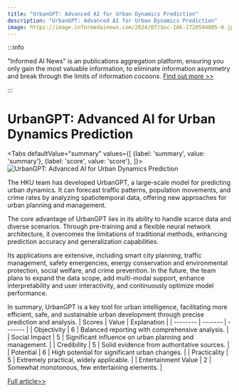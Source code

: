 ```yaml
---
title: "UrbanGPT: Advanced AI for Urban Dynamics Prediction"
description: "UrbanGPT: Advanced AI for Urban Dynamics Prediction"
image: https://image.informedainews.com/2024/07/Soc-IAk-1720594005-0.jpg
---
```



:::info

"Informed AI News" is an publications aggregation platform, ensuring you only gain the most valuable information, to eliminate information asymmetry and break through the limits of information cocoons.  [Find out more >>](/)

:::

# UrbanGPT: Advanced AI for Urban Dynamics Prediction


<Tabs
	defaultValue="summary"
	values={[
	{label: 'summary', value: 'summary'},
	{label: 'score', value: 'score'},
]}>
<TabItem value="summary">
<img
  src="https://image.informedainews.com/2024/07/Soc-IAk-1720594005-0.jpg"
  alt="UrbanGPT: Advanced AI for Urban Dynamics Prediction"
/>



The HKU team has developed UrbanGPT, a large-scale model for predicting urban dynamics. It can forecast traffic patterns, population movements, and crime rates by analyzing spatiotemporal data, offering new approaches for urban planning and management.

The core advantage of UrbanGPT lies in its ability to handle scarce data and diverse scenarios. Through pre-training and a flexible neural network architecture, it overcomes the limitations of traditional methods, enhancing prediction accuracy and generalization capabilities.

Its applications are extensive, including smart city planning, traffic management, safety emergencies, energy conservation and environmental protection, social welfare, and crime prevention. In the future, the team plans to expand the data scope, add multi-modal support, enhance interpretability and user interactivity, and continuously optimize model performance.

In summary, UrbanGPT is a key tool for urban intelligence, facilitating more efficient, safe, and sustainable urban development through precise prediction and analysis.
</TabItem>
<TabItem value="score">
	| Scores     | Value   | Explanation |
	| -------- | ------- | ------- |
	| Objectivity  | 6    | Balanced reporting with comprehensive analysis.    |
	| Social Impact | 5     | Significant influence on urban planning and management.    |
	| Credibility    | 5    | Solid evidence from authoritative sources.    |
	| Potential    | 6    | High potential for significant urban changes.    |
	| Practicality    | 5    | Extremely practical, widely applicable.    |
	| Entertainment Value    | 2    | Somewhat monotonous, few entertaining elements.    |
</TabItem>
</Tabs>

[Full article>>](https://www.mittrchina.com/news/detail/13520)
